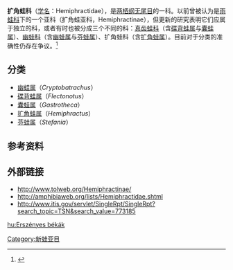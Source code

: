 {{NoteTA|G1=LS}}
{{Automatic taxobox
| name = 扩角蛙科
| image = Hemiphractus fasciatus.jpg
| image_width = 250px
| image_caption = 条纹扩角蛙
| taxon = Hemiphractidae
| authority =
| type_genus = [[扩角蛙属|扩角蛙属]] ''Hemiphractus''
| type_genus_authority = [[Johann_Georg_Wagler|Wagler]], 1828
| subdivision_ranks = 属
| subdivision = 参见内文
}}
'''扩角蛙科'''（[[学名|学名]]：Hemiphractidae），是[[两栖纲|两栖纲]][[无尾目|无尾目]]的一科。以前曾被认为是[[雨蛙科|雨蛙科]]下的一个亚科（扩角蛙亚科，Hemiphractinae），但更新的研究表明它们应属于独立的科，或者有时也被分成三个不同的科：[[真齿蛙科|真齿蛙科]]（含[[碟背蛙属|碟背蛙属]]与[[囊蛙属|囊蛙属]]）、[[幽蛙科|幽蛙科]]（含[[幽蛙属|幽蛙属]]与[[芬蛙属|芬蛙属]]）、扩角蛙科（含[[扩角蛙属|扩角蛙属]]）。目前对于分类的准确性仍存在争议。<ref>{{Cite web |url=http://research.amnh.org/vz/herpetology/amphibia/ |title=American Museum of Natural History, Amphibian Species of the World |accessdate=2011-07-22 |archive-date=2012-06-22 |archive-url=https://www.webcitation.org/68cEOzyqN?url=http://research.amnh.org/vz/herpetology/amphibia/ |dead-url=no }}</ref>

== 分类 ==
* [[幽蛙属|幽蛙属]]（''Cryptobatrachus''）
* [[碟背蛙属|碟背蛙属]]（''Flectonotus''）
* [[囊蛙属|囊蛙属]]（''Gastrotheca''）
* [[扩角蛙属|扩角蛙属]]（''Hemiphractus''）
* [[芬蛙属|芬蛙属]]（''Stefania''）

== 参考资料 ==
{{reflist}}

== 外部链接 ==
{{Wikispecies|Hemiphractidae}}
{{Commons category|Hemiphractidae}}
*http://www.tolweb.org/Hemiphractinae/ {{Wayback|url=http://www.tolweb.org/Hemiphractinae/ |date=20201025144306 }}
*http://amphibiaweb.org/lists/Hemiphractidae.shtml {{Wayback|url=http://amphibiaweb.org/lists/Hemiphractidae.shtml |date=20140304014345 }}
*http://www.itis.gov/servlet/SingleRpt/SingleRpt?search_topic=TSN&search_value=773185 {{Wayback|url=http://www.itis.gov/servlet/SingleRpt/SingleRpt?search_topic=TSN&search_value=773185 |date=20200821225840 }}

{{无尾目}}
{{Taxonbar|from=Q2852661}}

[[Category:新蛙亚目|Category:新蛙亚目]]

[[hu:Erszényes_békák|hu:Erszényes békák]]